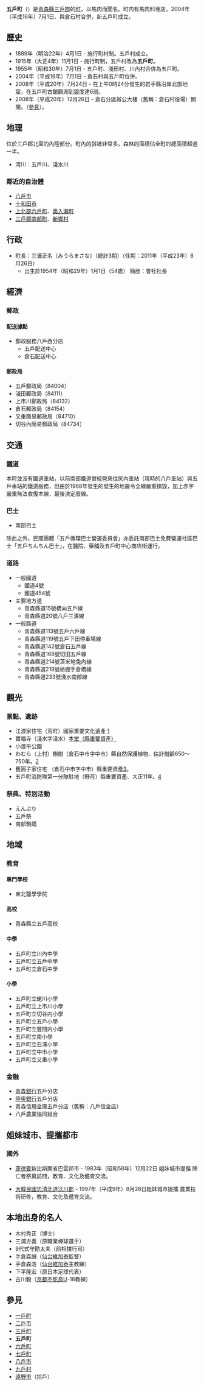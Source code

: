 {{日本町村|
自治體名=五戶|
町村=町|
圖像=[[File:Gonohe_Hibarino.JPG|240px]]|
圖像說明=[[五戶町雲雀野公園|五戶町雲雀野公園]]田徑場|
町村章=[[File:Emblem_of_Gonohe,_Aomori.svg|100px]]|
日文原名=五戸町|
平假名=ごのへまち|
羅馬字拼音=Gonohe-machi|
都道府縣=青森縣|
支廳=|
郡=三戶郡|
編號=02442-2|
面積=177.82|
邊界未定=|
人口=17,634|
統計時間= 2014年12月1日|
自治體=[[八戶市|八戶市]]、[[十和田市|十和田市]]<br/>[[上北郡|上北郡]][[六戶町|六戶町]]、[[奧入瀨町|奧入瀨町]]<br>[[三戶郡|三戶郡]][[南部町_(青森縣)|南部町]]、[[新鄉村|新鄉村]]|
樹=[[東北紅豆杉|東北紅豆杉]]、[[赤松|赤松]]|
花=[[菊花|菊花]]|
鳥=|
其他象徵物=|
其他象徵=|
郵遞區號=039-1513|
所在地=三戶郡五戶町字古館21-1<br>[[File:GonoheTownOffice.jpg|250px]]|
電話號碼=178-62-2111|
外部連結=http://www.town.gonohe.aomori.jp/|
經度=|
緯度=|
地圖=|
註記=
}}
'''五戶町'''（{{jpn|j=五戸町|hg=ごのへまち|rm=Gonohe machi|f=y}}）是[[青森縣|青森縣]][[三戶郡|三戶郡]]的[[町|町]]。以馬肉而聞名。町内有馬肉料理店。2004年（平成16年）7月1日、與倉石村合併，新五戶町成立。

== 歷史 ==
* 1889年（明治22年）4月1日 - 施行町村制。五戶村成立。
* 1915年（大正4年）11月1日 - 施行町制，五戶村改為'''五戶町'''。
* 1955年（昭和30年）7月1日 - 五戶町、淺田村、川內村合併為五戶町。
* 2004年（平成16年）7月1日 - 倉石村與五戶町位併。
* 2008年（平成20年）7月24日 - 在上午0時24分發生的岩手縣沿岸北部地震，在五戶町古館觀測到震度達6弱。
* 2008年（平成20年）12月26日 - 倉石分區辦公大樓（舊稱：倉石村役場）關閉。（[https://archive.is/20120723191753/http://www.daily-tohoku.co.jp/news/2008/12/27/new0812271402.htm 參見]）。

== 地理 ==
位於三戶郡北面的內陸部分。町內的斜坡非常多。森林的面積佔全町的總面積超過一半。
* 河川：五戶川、淺水川
=== 鄰近的自治體 ===
* [[八戶市|八戶市]]
* [[十和田市|十和田市]]
* [[上北郡|上北郡]][[六戶町|六戶町]]、[[奧入瀨町|奧入瀨町]]
* [[三戶郡|三戶郡]][[南部町_(青森縣)|南部町]]、[[新鄉村|新鄉村]]

== 行政 ==
* 町長：三浦正名（みうらまさな）（總計3期）（任期：2011年（平成23年）6月26日）
** 出生於1954年（昭和29年）1月1日（54歲） 簡歴：會社社長

== 經濟 ==
=== 郵政 ===
==== 配送據點 ====
* 郵政服務八戶西分店
** 五戶配送中心
** 倉石配送中心
==== 郵政局 ====
* 五戶郵政局（84004）
* 淺田郵政局（84111）
* 上市川郵政局（84132）
* 倉石郵政局（84154）
* 又重簡易郵政局（84710）
* 切谷內簡易郵政局（84734）

== 交通 ==
=== 鐵道 ===
本町並沒有鐵道車站，以前南部鐵道曾經營來往尻內車站（現時的八戶車站）與五戶車站的鐵道服務，但由於1968年發生的發生的地震令全線嚴重損毀，加上赤字嚴重無法收復本線，最後決定廢線。
=== 巴士 ===
* 南部巴士
除此之外，民間團體「五戶循環巴士營運委員會」亦委託南部巴士免費營運社區巴士「五戶ちんちん巴士」，在醫院、藥舖及五戶町中心商店街運行。
=== 道路 ===
* 一般國道
** 國道4號
** 國道454號
* 主要地方道
** 青森縣道15號橋向五戶線
** 青森縣道20號八戶三澤線
* 一般縣道
** 青森縣道113號五戶六戶線
** 青森縣道119號五戶下田停車場線
** 青森縣道142號倉石五戶線
** 青森縣道168號切田五戶線
** 青森縣道214號苫米地兔內線
** 青森縣道218號栃棚手倉橋線
** 青森縣道233號淺水南部線

== 觀光 ==
=== 景點、遺跡 ===
* 江渡家住宅（荒町）國家重要文化遺產 [http://www.pref.aomori.lg.jp/culture/jubun_kenzoubutu/19.html]{{Wayback|url=http://www.pref.aomori.lg.jp/culture/jubun_kenzoubutu/19.html |date=20160305035030 }}
* 寶福寺（淺水字淺水）[http://www.pref.aomori.lg.jp/culture/juho_kenzoubutu/29.html 本堂（縣重要資產）]{{Wayback|url=http://www.pref.aomori.lg.jp/culture/juho_kenzoubutu/29.html |date=20160304205230 }}
* 小渡平公園
* わむら（上村）槲樹（倉石中市字中市）縣自然保護植物、估計樹齡650～750年。[http://www.pref.aomori.lg.jp/culture/kentennen/27.html]{{Wayback|url=http://www.pref.aomori.lg.jp/culture/kentennen/27.html |date=20160304205514 }}
* 舊圓子家住宅 （倉石中市字中市）縣重要資產[http://www.pref.aomori.lg.jp/culture/juho_kenzoubutu/32.htm]{{Wayback|url=http://www.pref.aomori.lg.jp/culture/juho_kenzoubutu/32.htm |date=20160305035157 }}。
* 五戶町消防隊第一分隊駐地（野月）縣重要資產、大正11年。[http://www.pref.aomori.lg.jp/culture/juho_kenzoubutu/36.htm]{{Wayback|url=http://www.pref.aomori.lg.jp/culture/juho_kenzoubutu/36.htm |date=20160305035016 }}
=== 祭典、特別活動 ===
* えんぶり
* 五戶祭
* 南部駒踊

== 地域 ==
=== 教育 ===
==== 專門學校 ====
* 東北醫學學院
==== 高校 ====
* 青森縣立五戶高校
==== 中學 ====
* 五戶町立川內中學
* 五戶町立五戶中學
* 五戶町立倉石中學
==== 小學 ====
* 五戶町立蛯川小學
* 五戶町立上市川小學
* 五戶町立切谷内小學
* 五戶町立五戶小學
* 五戶町立豐間内小學
* 五戶町立南小學
* 五戶町立石澤小學
* 五戶町立中市小學
* 五戶町立又重小學
=== 金融 ===
* [[青森銀行|青森銀行]]五戶分店
* [[陸奥銀行|陸奥銀行]]五戶分店
* 青森信用金庫五戶分店（舊稱：八戶信金店）
* 八戶農業協同組合

== 姐妹城市、提攜都市 ==
=== 國外 ===
* {{Flagicon|PHI}} [[菲律賓|菲律賓]]新比斯開省巴雲邦市 - 1983年（昭和58年）12月22日 姐妹城市提攜 陣亡者祭奠訪問，教育、文化及體育交流。
* {{Flagicon|KOR}} [[大韓民國|大韓民國]][[忠清北道|忠清北道]][[沃川郡|沃川郡]] - 1997年（平成9年）8月28日姐妹城市提攜 農業技術研修，教育、文化及體育交流。

== 本地出身的名人 ==
* 木村秀正（博士）
* 三浦方義（原職業棒球選手）
* 9代式守勘太夫（前相撲行司）
* 手倉森誠（[[仙台維加泰|仙台維加泰]]監督）
* 手倉森浩（[[仙台維加泰|仙台維加泰]]主教練）
* 下平隆宏（原日本足球代表）
* 古川毅（[[京都不死鳥|京都不死鳥]]U-18教練）

== 參見 ==
* [[一戶町|一戶町]]
* [[二戶市|二戶市]]
* [[三戶町|三戶町]]
* '''五戶町'''
* [[六戶町|六戶町]]
* [[七戶町|七戶町]]
* [[八戶市|八戶市]]
* [[九戶村|九戶村]]
* [[遠野市|遠野市]]（拾戶）

{{青森縣}}{{Authority control}}